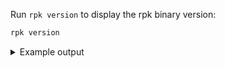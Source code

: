 Run `rpk version` to display the rpk binary version:

```bash
rpk version
```

<details>
<summary>
Example output
</summary>

```bash
vVAR::REDPANDA_VERSION_23_1 (rev VAR::REDPANDA_SHA_23_1)
```

</details> 